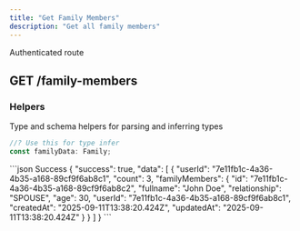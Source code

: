 ```yaml
---
title: "Get Family Members"
description: "Get all family members"
---
```


<Info>Authenticated route</Info>
## GET /family-members

### Helpers

Type and schema helpers for parsing and inferring types

```ts Family
//? Use this for type infer
const familyData: Family;
```

<ResponseExample>
```json Success
{
    "success": true,
    "data": [
        {
            "userId": "7e11fb1c-4a36-4b35-a168-89cf9f6ab8c1",
            "count": 3,
            "familyMembers": {
                "id": "7e11fb1c-4a36-4b35-a168-89cf9f6ab8c2",
                "fullname": "John Doe",
                "relationship": "SPOUSE",
                "age": 30,
                "userId": "7e11fb1c-4a36-4b35-a168-89cf9f6ab8c1",
                "createdAt": "2025-09-11T13:38:20.424Z",
                "updatedAt": "2025-09-11T13:38:20.424Z"
            }
        }
    ]
}
```
</ResponseExample>
